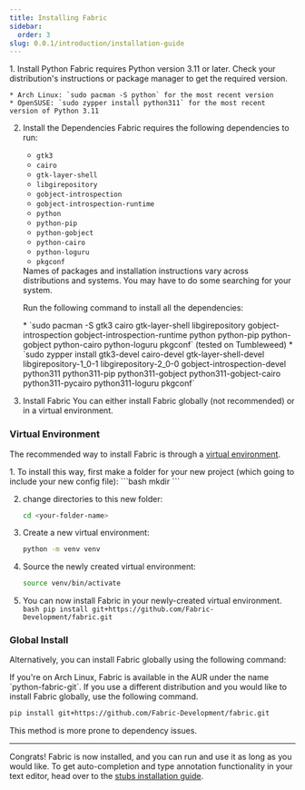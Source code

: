 ```yaml
---
title: Installing Fabric
sidebar:
  order: 3
slug: 0.0.1/introduction/installation-guide
---
```



<Steps>
1. Install Python
    Fabric requires Python version 3.11 or later. Check your distribution's instructions or package manager to get the required version.

    * Arch Linux: `sudo pacman -S python` for the most recent version
    * OpenSUSE: `sudo zypper install python311` for the most recent version of Python 3.11

2. Install the Dependencies
   Fabric requires the following dependencies to run:

   - `gtk3`
   - `cairo`
   - `gtk-layer-shell`
   - `libgirepository`
   - `gobject-introspection`
   - `gobject-introspection-runtime`
   - `python`
   - `python-pip`
   - `python-gobject`
   - `python-cairo`
   - `python-loguru`
   - `pkgconf`

   <Aside>
     Names of packages and installation instructions vary across distributions
     and systems. You may have to do some searching for your system.
   </Aside>

   Run the following command to install all the dependencies:

   <Tabs>
     <TabItem label="Arch Linux">
       * `sudo pacman -S gtk3 cairo gtk-layer-shell libgirepository
       gobject-introspection gobject-introspection-runtime python python-pip
       python-gobject python-cairo python-loguru pkgconf`
     </TabItem>
     <TabItem label="OpenSUSE">
       (tested on Tumbleweed) * `sudo zypper install gtk3-devel cairo-devel
       gtk-layer-shell-devel libgirepository-1_0-1 libgirepository-2_0-0
       gobject-introspection-devel python311 python311-pip python311-gobject
       python311-gobject-cairo python311-pycairo python311-loguru pkgconf`
     </TabItem>
   </Tabs>

3. Install Fabric
   You can either install Fabric globally (not recommended) or in a virtual environment.
</Steps>

### Virtual Environment

The recommended way to install Fabric is through a [virtual environment](https://docs.python.org/3/library/venv).

<Steps>
  1. To install this way, first make a folder for your new project (which going to include your new config file):
     ```bash
     mkdir <your-folder-name>
     ```

2. change directories to this new folder:

   ```bash
   cd <your-folder-name>
   ```

3. Create a new virtual environment:

   ```bash
   python -m venv venv
   ```

4. Source the newly created virtual environment:

   ```bash
   source venv/bin/activate
   ```

5. You can now install Fabric in your newly-created virtual environment.
   `bash
     pip install git+https://github.com/Fabric-Development/fabric.git
     `
</Steps>

### Global Install

Alternatively, you can install Fabric globally using the following command:

<Aside type="tip">
  If you're on Arch Linux, Fabric is available in the AUR under the name
  `python-fabric-git`. If you use a different distribution and you would like to
  install Fabric globally, use the following command.
</Aside>

```bash
pip install git+https://github.com/Fabric-Development/fabric.git
```

This method is more prone to dependency issues.

---

Congrats! Fabric is now installed, and you can run and use it as long as you would like. To get auto-completion and type annotation functionality in your text editor, head over to the [stubs installation guide](./installing-stubs.mdx).
